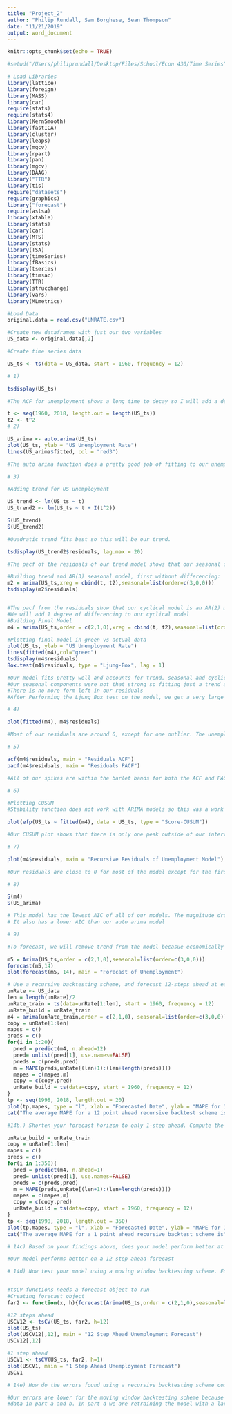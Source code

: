 ```yaml
---
title: "Project_2"
author: "Philip Rundall, Sam Borghese, Sean Thompson"
date: "11/21/2019"
output: word_document
---
```


```r
knitr::opts_chunk$set(echo = TRUE)
```


```r
#setwd("/Users/philiprundall/Desktop/Files/School/Econ 430/Time Series")

# Load Libraries
library(lattice)
library(foreign)
library(MASS)
library(car)
require(stats)
require(stats4)
library(KernSmooth)
library(fastICA)
library(cluster)
library(leaps)
library(mgcv)
library(rpart)
library(pan)
library(mgcv)
library(DAAG)
library("TTR")
library(tis)
require("datasets")
require(graphics)
library("forecast")
require(astsa)
library(xtable)
library(stats)
library(car)
library(MTS)
library(stats)
library(TSA)
library(timeSeries)
library(fBasics)
library(tseries)
library(timsac)
library(TTR)
library(strucchange)
library(vars)
library(MLmetrics)

#Load Data
original.data = read.csv("UNRATE.csv")

#Create new dataframes with just our two variables
US_data <- original.data[,2]

#Create time series data

US_ts <- ts(data = US_data, start = 1960, frequency = 12)

# 1)

tsdisplay(US_ts)

#The ACF for unemployment shows a long time to decay so I will add a degree of differencing into our model. 

t <- seq(1960, 2018, length.out = length(US_ts))
t2 <- t^2
# 2) 

US_arima <- auto.arima(US_ts)
plot(US_ts, ylab = "US Unemployment Rate")
lines(US_arima$fitted, col = "red3")

#The auto arima function does a pretty good job of fitting to our unemployment data

# 3) 

#Adding trend for US unemployment

US_trend <- lm(US_ts ~ t)
US_trend2 <- lm(US_ts ~ t + I(t^2))

S(US_trend)
S(US_trend2)

#Quadratic trend fits best so this will be our trend. 

tsdisplay(US_trend2$residuals, lag.max = 20)

#The pacf of the residuals of our trend model shows that our seasonal component is an AR(3) model

#Building trend and AR(3) seasonal model, first without differencing:
m2 = arima(US_ts,xreg = cbind(t, t2),seasonal=list(order=c(3,0,0)))
tsdisplay(m2$residuals)


#The pacf from the residuals show that our cyclical model is an AR(2) model
#We will add 1 degree of differencing to our cyclical model 
#Building Final Model
m4 = arima(US_ts,order = c(2,1,0),xreg = cbind(t, t2),seasonal=list(order=c(3,0,0)))

#Plotting final model in green vs actual data
plot(US_ts, ylab = "US Unemployment Rate")
lines(fitted(m4),col="green")
tsdisplay(m4$residuals)
Box.test(m4$residuals, type = "Ljung-Box", lag = 1)

#Our model fits pretty well and accounts for trend, seasonal and cyclical components
#Our seasonal components were not that strong so fitting just a trend and cyclical model may have been adequate
#There is no more form left in our residuals
#After Performing the Ljung Box test on the model, we get a very large p-value, 0.52, so we fail to reject that the leftover residuals are white noise

# 4) 

plot(fitted(m4), m4$residuals)

#Most of our residuals are around 0, except for one outlier. The unemployment was close to 14, and we estimated -8. 

# 5)

acf(m4$residuals, main = "Residuals ACF")
pacf(m4$residuals, main = "Residuals PACF")

#All of our spikes are within the barlet bands for both the ACF and PACF so it looks like we have accounted for everything in the model

# 6)

#Plotting CUSUM
#Stability function does not work with ARIMA models so this was a work around

plot(efp(US_ts ~ fitted(m4), data = US_ts, type = "Score-CUSUM"))

#Our CUSUM plot shows that there is only one peak outside of our interval to check for homoskedasticity within our model 

# 7) 

plot(m4$residuals, main = "Recursive Residuals of Unemployment Model")

#Our residuals are close to 0 for most of the model except for the first observation. 

# 8)

S(m4)
S(US_arima)

# This model has the lowest AIC of all of our models. The magnitude dropped by about 1000 after starting with our trend model
# It also has a lower AIC than our auto arima model

# 9) 

#To forecast, we will remove trend from the model becasue economically speaking, there is not really a trend in employment. It just follows seasons and cycles

m5 = Arima(US_ts,order = c(2,1,0),seasonal=list(order=c(3,0,0)))
forecast(m5,14)
plot(forecast(m5, 14), main = "Forecast of Unemployment")

# Use a recursive backtesting scheme, and forecast 12-steps ahead at each iteration. Compute the mean absolute percentage error at each step. Provide a plot showing the MAPE over each iteration.
unRate <- US_data
len = length(unRate)/2
unRate_train = ts(data=unRate[1:len], start = 1960, frequency = 12)
unRate_build = unRate_train
m4 = arima(unRate_train,order = c(2,1,0), seasonal=list(order=c(3,0,0)))
copy = unRate[1:len]
mapes = c()
preds = c()
for(i in 1:20){
  pred = predict(m4, n.ahead=12)
  pred= unlist(pred[1], use.names=FALSE)
  preds = c(preds,pred)
  m = MAPE(preds,unRate[(len+1):(len+length(preds))])
  mapes = c(mapes,m)
  copy = c(copy,pred)
  unRate_build = ts(data=copy, start = 1960, frequency = 12)
}
tp <- seq(1998, 2018, length.out = 20)
plot(tp,mapes, type = "l", xlab = "Forecasted Date", ylab = "MAPE for 12 step recursive scheme")
cat("The average MAPE for a 12 point ahead recursive backtest scheme is", mean(mapes), "\n")

#14b.) Shorten your forecast horizon to only 1-step ahead. Compute the absolute percentage error at each iteration, and plot.

unRate_build = unRate_train
copy = unRate[1:len]
mapes = c()
preds = c()
for(i in 1:350){
  pred = predict(m4, n.ahead=1)
  pred= unlist(pred[1], use.names=FALSE)
  preds = c(preds,pred)
  m = MAPE(preds,unRate[(len+1):(len+length(preds))])
  mapes = c(mapes,m)
  copy = c(copy,pred)
  unRate_build = ts(data=copy, start = 1960, frequency = 12)
}
tp <- seq(1998, 2018, length.out = 350)
plot(tp,mapes, type = "l", xlab = "Forecasted Date", ylab = "MAPE for 1 step recursive scheme")
cat("The average MAPE for a 1 point ahead recursive backtest scheme is", mean(mapes), "\n")

# 14c) Based on your findings above, does your model perform better at longer or shorter horizon forecasts?

#Our model performs better on a 12 step ahead forecast

# 14d) Now test your model using a moving window backtesting scheme. Forecast out 12-steps ahead at each iteration, and plot the forecast errors observed at each iteration. Repeat for a 1-step ahead forecast horizon. Provide plots of both.


#tsCV functions needs a forecast object to run
#Creating forecast object
far2 <- function(x, h){forecast(Arima(US_ts,order = c(2,1,0),seasonal=list(order=c(3,0,0))), h = h)}

#12 steps ahead
USCV12 <- tsCV(US_ts, far2, h=12)
plot(US_ts)
plot(USCV12[,12], main = "12 Step Ahead Unemployment Forecast")
USCV12[,12]

#1 step ahead
USCV1 <- tsCV(US_ts, far2, h=1)
plot(USCV1, main = "1 Step Ahead Unemployment Forecast")
USCV1

# 14e) How do the errors found using a recursive backtesting scheme compare with the errors observed using a moving average backtesting scheme? Which scheme showed higher errors overall, and what does that tell you about your model?

#Our errors are lower for the moving window backtesting scheme because  we are only training the model with half of our 
#data in part a and b. In part d we are retraining the model with a larger portion of data at each iteration.
```

